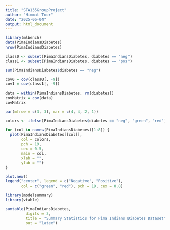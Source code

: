 ```yaml
---
title: "STA135GroupProject"
author: "Himmat Toor"
date: "2025-06-04"
output: html_document
---
```


```r
library(mlbench)
data(PimaIndiansDiabetes)
nrow(PimaIndiansDiabetes)
```


```r
class0 <- subset(PimaIndiansDiabetes, diabetes == "neg")
class1 <- subset(PimaIndiansDiabetes, diabetes == "pos")

sum(PimaIndiansDiabetes$diabetes == "neg")
```


```r
cov0 = cov(class0[, -9])
cov1 = cov(class1[, -9])
```

```r
data = within(PimaIndiansDiabetes, rm(diabetes))
covMatrix = cov(data)
covMatrix
```



```r
par(mfrow = c(3, 3), mar = c(4, 4, 2, 1)) 

colors <- ifelse(PimaIndiansDiabetes$diabetes == "neg", "green", "red")

for (col in names(PimaIndiansDiabetes)[1:8]) {
  plot(PimaIndiansDiabetes[[col]], 
       col = colors,
       pch = 19,       
       cex = 0.5,     
       main = col,
       xlab = "",
       ylab = "")
}

plot.new()
legend("center", legend = c("Negative", "Positive"),
       col = c("green", "red"), pch = 19, cex = 0.8)

```


```r
library(modelsummary)
library(vtable)

sumtable(PimaIndiansDiabetes, 
         digits = 3, 
         title = "Summary Statistics for Pima Indians Diabetes Dataset",
         out = "latex") 

```


